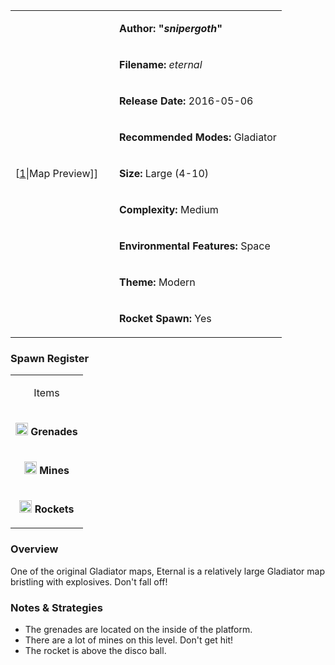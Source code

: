 {| border="1" cellpadding="2" width="800px"
|rowspan="9" width="150px"|[[File:eternal.png|thumb|center]|Map Preview]]
|'''Author: "''snipergoth''"'''
|-
|'''Filename:''' ''eternal''
|-
| '''Release Date:''' 2016-05-06
|-
|'''Recommended Modes:''' Gladiator
|-
|'''Size:''' Large (4-10)
|-
|'''Complexity:''' Medium
|-
|'''Environmental Features:''' Space
|-
|'''Theme:''' Modern
|-
|'''Rocket Spawn:''' Yes
|}


=== Spawn Register ===
{| border="1" cellpadding="2" width="150px"
|colspan="2" align="center"|Items
|-
| [[File:Grenade.png|20px]] '''Grenades''' || 4
|-
| [[File:Mine.png|20px]] '''Mines''' || 8
|-
| [[File:Rocket.png|20px]] '''Rockets''' || 1
|}
=== Overview ===
One of the original Gladiator maps, Eternal is a relatively large Gladiator map bristling with explosives. Don't fall off!

=== Notes & Strategies ===

* The grenades are located on the inside of the platform.
* There are a lot of mines on this level. Don't get hit!
* The rocket is above the disco ball.
